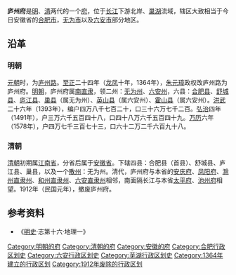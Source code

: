 {{Infobox former subdivision
|nation=明朝、清朝
|subdivision=府
|year_start=1364年
|year_end=1912年
|capital=合肥县
|common_name=庐州府
|conventional_long_name=庐州府
|p1=庐州路
|flag_p1=
|subdivision_type1=辖县
|subdivision_name1=合肥县、舒城县、庐江县、巢县
|subdivision_type2=辖州
|subdivision_name2=无为州、六安州
|today={{CHN}}[[安徽省|安徽省]][[合肥市|合肥市]]
|currency=大明宝钞、永乐通宝、康熙通宝等
}}

'''庐州府'''是[[明朝|明]]、[[清朝|清]]两代的一个[[府_(行政区划)|府]]，位于[[长江|长江]]下游北岸、[[巢湖|巢湖]]流域，辖区大致相当于今日安徽省的[[合肥市|合肥市]]，[[无为市|无为市]]以及[[六安市|六安市]]部分地区。

==沿革==
===明朝===
[[元朝|元朝]]时，为[[庐州路|庐州路]]。[[至正|至正]]二十四年（[[龍鳳_(韓林兒)|龙凤]]十年，1364年），[[朱元璋|朱元璋]]政权改庐州路为庐州府。[[明朝|明朝]]，庐州府属[[南直隶|南直隶]]，领二州：[[无为州|无为州]]、[[六安州|六安州]]，六县：[[合肥县|合肥县]]、[[舒城县|舒城县]]、[[庐江县|庐江县]]、[[巢县|巢县]]（属无为州）、[[英山县|英山县]]（属六安州）、[[霍山县|霍山县]]（属六安州）。[[洪武|洪武]]二十六年（1393年），编户四万八千七百二十，口三十六万七千二百。[[弘治_(明朝)|弘治]]四年（1491年），户三万六千五百四十八，口四十八万六千五百四十九。[[万历|万历]]六年（1578年），户四万七千三百七十三，口六十二万二千六百九十八。

===清朝===
[[清朝|清朝]]初期属[[江南省|江南省]]，分省后属于[[安徽省|安徽省]]。下辖四县：合肥县（首县）、舒城县、庐江县、巢县，以及一个[[散州|散州]]：无为州。清代，庐州府与本省的[[安庆府|安庆府]]、[[凤阳府|凤阳府]]、[[滁州直隶州|滁州直隶州]]、[[和州直隶州|和州直隶州]]、[[六安直隶州|六安直隶州]]相邻，南面隔长江与本省[[太平府_(安徽省)|太平府]]、[[池州府|池州府]]相望。1912年（民国元年），撤废庐州府。

== 参考资料 ==
*《[[明史|明史]]·志第十六·地理一》
{{合肥历史}}

{{明朝庐州府行政区划}}
{{清朝庐州府行政区划}}
{{明朝行政区划|nocat}}
{{清朝安徽省行政區劃|nocat}}
{{安徽省历史二级政区|nocat}}
{{安徽行政区划小作品}}
{{DEFAULTSORT:L}}
[[Category:明朝的府|Category:明朝的府]]
[[Category:清朝的府|Category:清朝的府]]
[[Category:安徽的府|Category:安徽的府]]
[[Category:合肥行政区划史|Category:合肥行政区划史]]
[[Category:六安行政区划史|Category:六安行政区划史]]
[[Category:芜湖行政区划史|Category:芜湖行政区划史]]
[[Category:1364年建立的行政区划|Category:1364年建立的行政区划]]
[[Category:1912年废除的行政区划|Category:1912年废除的行政区划]]